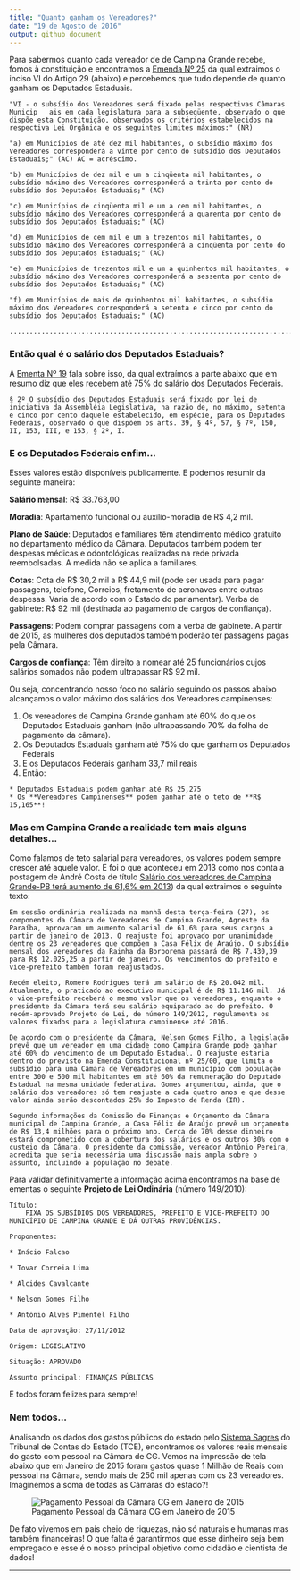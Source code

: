 ```yaml
---
title: "Quanto ganham os Vereadores?"
date: "19 de Agosto de 2016"
output: github_document
---
```


Para sabermos quanto cada vereador de de Campina Grande recebe, fomos à constituição e encontramos a
[Emenda Nº 25](http://www.planalto.gov.br/ccivil_03/Constituicao/Emendas/Emc/emc25.htm) da qual extraimos o inciso VI do Artigo 29 (abaixo) e percebemos que tudo depende de quanto ganham os Deputados Estaduais.

    "VI - o subsídio dos Vereadores será fixado pelas respectivas Câmaras Municip   ais em cada legislatura para a subseqüente, observado o que dispõe esta Constituição, observados os critérios estabelecidos na respectiva Lei Orgânica e os seguintes limites máximos:" (NR)
    
    "a) em Municípios de até dez mil habitantes, o subsídio máximo dos Vereadores corresponderá a vinte por cento do subsídio dos Deputados Estaduais;" (AC) AC = acréscimo.
    
    "b) em Municípios de dez mil e um a cinqüenta mil habitantes, o subsídio máximo dos Vereadores corresponderá a trinta por cento do subsídio dos Deputados Estaduais;" (AC)
    
    "c) em Municípios de cinqüenta mil e um a cem mil habitantes, o subsídio máximo dos Vereadores corresponderá a quarenta por cento do subsídio dos Deputados Estaduais;" (AC)
    
    "d) em Municípios de cem mil e um a trezentos mil habitantes, o subsídio máximo dos Vereadores corresponderá a cinqüenta por cento do subsídio dos Deputados Estaduais;" (AC)
    
    "e) em Municípios de trezentos mil e um a quinhentos mil habitantes, o subsídio máximo dos Vereadores corresponderá a sessenta por cento do subsídio dos Deputados Estaduais;" (AC)
    
    "f) em Municípios de mais de quinhentos mil habitantes, o subsídio máximo dos Vereadores corresponderá a setenta e cinco por cento do subsídio dos Deputados Estaduais;" (AC)
    
    ................................................................................."

### Então qual é o salário dos Deputados Estaduais?
A [Ementa Nº 19](http://www.planalto.gov.br/ccivil_03/Constituicao/Emendas/Emc/emc19.htm) fala sobre isso, da qual extraímos a parte abaixo que em resumo diz que eles recebem até 75% do salário dos Deputados Federais.

    § 2º O subsídio dos Deputados Estaduais será fixado por lei de iniciativa da Assembléia Legislativa, na razão de, no máximo, setenta e cinco por cento daquele estabelecido, em espécie, para os Deputados Federais, observado o que dispõem os arts. 39, § 4º, 57, § 7º, 150, II, 153, III, e 153, § 2º, I.


### E os Deputados Federais enfim...

Esses valores estão disponíveis publicamente. E podemos resumir da seguinte maneira:

**Salário mensal**: R$ 33.763,00

**Moradia**: Apartamento funcional ou auxílio-moradia de R$ 4,2 mil.

**Plano de Saúde**: Deputados e familiares têm atendimento médico gratuito no departamento médico da Câmara. Deputados também podem ter despesas médicas e odontológicas realizadas na rede privada reembolsadas. A medida não se aplica a familiares.

**Cotas**: Cota de R$ 30,2 mil a R$ 44,9 mil (pode ser usada para pagar passagens, telefone, Correios, fretamento de aeronaves entre outras despesas. Varia de acordo com o Estado do parlamentar). Verba de gabinete: R$ 92 mil (destinada ao pagamento de cargos de confiança).

**Passagens**: Podem comprar passagens com a verba de gabinete. A partir de 2015, as mulheres dos deputados também poderão ter passagens pagas pela Câmara.

**Cargos de confiança**: Têm direito a nomear até 25 funcionários cujos salários somados não podem ultrapassar R$ 92 mil.

Ou seja, concentrando nosso foco no salário seguindo os passos abaixo alcançamos o valor máximo dos salários dos Vereadores campinenses:

  1) Os vereadores de Campina Grande ganham até 60% do que os Deputados Estaduais ganham (não ultrapassando 70% da folha de pagamento da câmara).
  2) Os Deputados Estaduais ganham até 75% do que ganham os Deputados Federais
  3) E os Deputados Federais ganham 33,7 mil reais
  4) Então:
  
    * Deputados Estaduais podem ganhar até R$ 25,275
    * Os **Vereadores Campinenses** podem ganhar até o teto de **R$ 15,165**!


### Mas em Campina Grande a realidade tem mais alguns detalhes...

Como falamos de teto salarial para vereadores, os valores podem sempre crescer até aquele valor. E foi o que aconteceu em 2013 como nos conta a postagem de André Costa de título [Salário dos vereadores de Campina Grande-PB terá aumento de 61,6% em 2013](http://andrecostamp.blogspot.com.br/2012/11/salario-dos-vereadores-de-campina.html)) da qual extraimos o seguinte texto:

    Em sessão ordinária realizada na manhã desta terça-feira (27), os componentes da Câmara de Vereadores de Campina Grande, Agreste da Paraíba, aprovaram um aumento salarial de 61,6% para seus cargos a partir de janeiro de 2013. O reajuste foi aprovado por unanimidade dentre os 23 vereadores que compõem a Casa Félix de Araújo. O subsídio mensal dos vereadores da Rainha da Borborema passará de R$ 7.430,39 para R$ 12.025,25 a partir de janeiro. Os vencimentos do prefeito e vice-prefeito também foram reajustados.

    Recém eleito, Romero Rodrigues terá um salário de R$ 20.042 mil. Atualmente, o praticado ao executivo municipal é de R$ 11.146 mil. Já o vice-prefeito receberá o mesmo valor que os vereadores, enquanto o presidente da Câmara terá seu salário equiparado ao do prefeito. O recém-aprovado Projeto de Lei, de número 149/2012, regulamenta os valores fixados para a legislatura campinense até 2016.

    De acordo com o presidente da Câmara, Nelson Gomes Filho, a legislação prevê que um vereador em uma cidade como Campina Grande pode ganhar até 60% do vencimento de um Deputado Estadual. O reajuste estaria dentro do previsto na Emenda Constitucional nº 25/00, que limita o subsídio para uma Câmara de Vereadores em um município com população entre 300 e 500 mil habitantes em até 60% da remuneração do Deputado Estadual na mesma unidade federativa. Gomes argumentou, ainda, que o salário dos vereadores só tem reajuste a cada quatro anos e que desse valor ainda serão descontados 25% do Imposto de Renda (IR).

    Segundo informações da Comissão de Finanças e Orçamento da Câmara municipal de Campina Grande, a Casa Félix de Araújo prevê um orçamento de R$ 13,4 milhões para o próximo ano. Cerca de 70% desse dinheiro estará comprometido com a cobertura dos salários e os outros 30% com o custeio da Câmara. O presidente da comissão, vereador Antônio Pereira, acredita que seria necessária uma discussão mais ampla sobre o assunto, incluindo a população no debate.

Para validar definitivamente a informação acima encontramos na base de ementas o seguinte **Projeto de Lei Ordinária** (número 149/2010):

    Título:
        FIXA OS SUBSÍDIOS DOS VEREADORES, PREFEITO E VICE-PREFEITO DO MUNICÍPIO DE CAMPINA GRANDE E DÁ OUTRAS PROVIDÊNCIAS.

    Proponentes:

    * Inácio Falcao

    * Tovar Correia Lima

    * Alcides Cavalcante

    * Nelson Gomes Filho

    * Antônio Alves Pimentel Filho

    Data de aprovação: 27/11/2012

    Origem: LEGISLATIVO

    Situação: APROVADO

    Assunto principal: FINANÇAS PÚBLICAS

E todos foram felizes para sempre!

### Nem todos...

Analisando os dados dos gastos públicos do estado pelo [Sistema Sagres](https://sagres.tce.pb.gov.br) do Tribunal de Contas do Estado (TCE), encontramos os valores reais mensais do gasto com pessoal na Câmara de CG.  Vemos na impressão de tela abaixo que em Janeiro de 2015 foram gastos quase 1 Milhão de Reais com pessoal na Câmara, sendo mais de 250 mil apenas com os 23 vereadores. Imaginemos a soma de todas as Câmaras do estado?!

![Pagamento Pessoal da Câmara CG em Janeiro de 2015](img/sagres_cg_camara_pessoal_2015_01.png)

De fato vivemos em país cheio de riquezas, não só naturais e humanas mas também financeiras! O que falta é garantirmos que esse dinheiro seja bem empregado e esse é o nosso principal objetivo como cidadão e cientista de dados!

---
